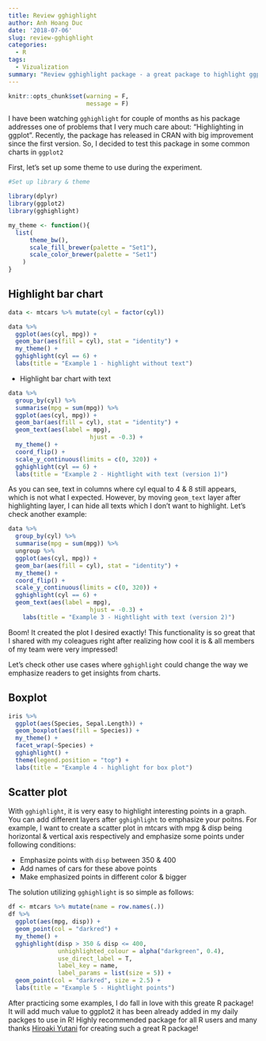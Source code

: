 ```yaml
---
title: Review gghighlight
author: Anh Hoang Duc
date: '2018-07-06'
slug: review-gghighlight
categories:
  - R
tags:
  - Vizualization
summary: "Review gghighlight package - a great package to highlight ggplot objects with some tricks to highlight geom_point, geom_text & geom_bar."
---
```


```r
knitr::opts_chunk$set(warning = F,
                      message = F)
```

I have been watching `gghighlight` for couple of months as his package addresses one of problems that I very much care about: "Highlighting in ggplot". Recently, the package has released in CRAN with big improvement since the first version. So, I decided to test this package in some common charts in `ggplot2`

First, let's set up some theme to use during the experiment.

```r
#Set up library & theme

library(dplyr)
library(ggplot2)
library(gghighlight)

my_theme <- function(){
  list(
      theme_bw(),
      scale_fill_brewer(palette = "Set1"),
      scale_color_brewer(palette = "Set1")
    )
}
```


## Highlight bar chart

```r
data <- mtcars %>% mutate(cyl = factor(cyl))

data %>% 
  ggplot(aes(cyl, mpg)) +
  geom_bar(aes(fill = cyl), stat = "identity") +
  my_theme() +
  gghighlight(cyl == 6) +
  labs(title = "Example 1 - highlight without text") 
```

- Highlight bar chart with text

```r
data %>% 
  group_by(cyl) %>% 
  summarise(mpg = sum(mpg)) %>% 
  ggplot(aes(cyl, mpg)) +
  geom_bar(aes(fill = cyl), stat = "identity") +
  geom_text(aes(label = mpg),
                       hjust = -0.3) +
  my_theme() +
  coord_flip() +
  scale_y_continuous(limits = c(0, 320)) +
  gghighlight(cyl == 6) +
  labs(title = "Example 2 - Hightlight with text (version 1)")
```

As you can see, text in columns where cyl equal to 4 & 8 still appears, which is not what I expected. However, by moving `geom_text` layer after highlighting layer, I can hide all texts which I don't want to highlight. Let's check another example:

```r
data %>% 
  group_by(cyl) %>% 
  summarise(mpg = sum(mpg)) %>% 
  ungroup %>% 
  ggplot(aes(cyl, mpg)) +
  geom_bar(aes(fill = cyl), stat = "identity") +
  my_theme() +
  coord_flip() +
  scale_y_continuous(limits = c(0, 320)) +
  gghighlight(cyl == 6) +
  geom_text(aes(label = mpg),
                       hjust = -0.3) +
    labs(title = "Example 3 - Hightlight with text (version 2)")
```

Boom! It created the plot I desired exactly! This functionality is so great that I shared with my coleagues right after realizing how cool it is & all members of my team were very impressed!

Let's check other use cases where `gghighlight` could change the way we emphasize readers to get insights from charts.

## Boxplot

```r
iris %>% 
  ggplot(aes(Species, Sepal.Length)) +
  geom_boxplot(aes(fill = Species)) +
  my_theme() +
  facet_wrap(~Species) +
  gghighlight() +
  theme(legend.position = "top") +
  labs(title = "Example 4 - highlight for box plot")
```

## Scatter plot

With `gghighlight`, it is very easy to highlight interesting points in a graph. You can add different layers after `gghighlight` to emphasize your poitns. For example, I want to create a scatter plot in mtcars with mpg & disp being horizontal & vertical axis respectively and emphasize some points under following conditions:

- Emphasize points with `disp` between 350 & 400
- Add names of cars for these above points
- Make emphasized points in different color & bigger

The solution utilizing `gghighlight` is so simple as follows:

```r
df <- mtcars %>% mutate(name = row.names(.))
df %>% 
  ggplot(aes(mpg, disp)) +
  geom_point(col = "darkred") +
  my_theme() +
  gghighlight(disp > 350 & disp <= 400,
              unhighlighted_colour = alpha("darkgreen", 0.4),
              use_direct_label = T,
              label_key = name,
              label_params = list(size = 5)) +
  geom_point(col = "darkred", size = 2.5) +
  labs(title = "Example 5 - Hightlight points")
```

After practicing some examples, I do fall in love with this greate R package! It will add much value to ggplot2 it has been already added in my daily packges to use in R! Highly recommended package for all R users and many thanks [Hiroaki Yutani](https://twitter.com/yutannihilat_en) for creating such a great R package!




